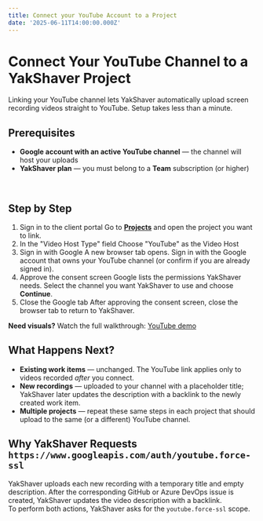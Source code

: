 ```yaml
---
title: Connect your YouTube Account to a Project
date: '2025-06-11T14:00:00.000Z'
---
```


# Connect Your YouTube Channel to a YakShaver Project

Linking your YouTube channel lets YakShaver automatically upload screen recording videos straight to YouTube. Setup takes less than a minute.

## Prerequisites

* **Google account with an active YouTube channel** — the channel will host your uploads
* **YakShaver plan** — you must belong to a **Team** subscription (or higher)

<br />

## Step by Step

1. Sign in to the client portal
   Go to **[Projects](https://portal.yakshaver.ai/settings/projects)** and open the project you want to link.
2. In the "Video Host Type" field
   Choose "YouTube" as the Video Host
3. Sign in with Google
   A new browser tab opens. Sign in with the Google account that owns your YouTube channel (or confirm if you are already signed in).
4. Approve the consent screen
   Google lists the permissions YakShaver needs. Select the channel you want YakShaver to use and choose **Continue**.
5. Close the Google tab
   After approving the consent screen, close the browser tab to return to YakShaver.

**Need visuals?** Watch the full walkthrough: [YouTube demo](https://example.com/link-to-demo)

## What Happens Next?

* **Existing work items** — unchanged. The YouTube link applies only to videos recorded *after* you connect.
* **New recordings** — uploaded to your channel with a placeholder title; YakShaver later updates the description with a backlink to the newly created work item.
* **Multiple projects** — repeat these same steps in each project that should upload to the same (or a different) YouTube channel.

## Why YakShaver Requests `https://www.googleapis.com/auth/youtube.force-ssl`

YakShaver uploads each new recording with a temporary title and empty description. After the corresponding GitHub or Azure DevOps issue is created, YakShaver updates the video description with a backlink.\
To perform both actions, YakShaver asks for the `youtube.force-ssl` scope.
